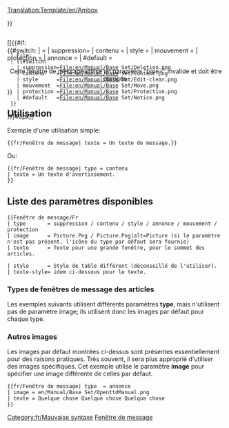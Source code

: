 <noinclude>[[Translation:Template/en/Ambox]]</noinclude><!-- 
      Adaptation du code Ambox de Wiki

--><includeonly><div style="{{#IF: {{{style|}}} | {{{style}}} | margin: 0px 10% 0px 10%; border: 1px solid #aaa; border-left: 10px solid {{#switch:{{{type|}}} 
  | suppression=#b22222;
  | contenu    =#f28500;
  | style      =#f4c430;
  | mouvement  =#9932cc;
  | protection =#bba;
  | #default   =#1e90ff;
}} padding: 4px 8px; background:#efefef; min-height: 44px;">}}
<div style="position: absolute;">[[{{#if:{{{image|}}}
  | File:{{{image}}}
  | {{#switch:{{{type|}}}
    | suppression=File:en/Manual/Base Set/Deletion.png
    | contenu    =File:en/Manual/Base Set/Content.png
    | style      =File:en/Manual/Base Set/Edit-clear.png
    | mouvement  =File:en/Manual/Base Set/Move.png
    | protection =File:en/Manual/Base Set/Protection.png
    | #default   =File:en/Manual/Base Set/Notice.png
  }}
}}|40px]]</div>
<div style="border: none; padding: 2px 2px 2px 62px;">
<span style="{{#IF: {{{texte-style|}}} | {{{texte-style}}} | }}"> {{{texte|}}} </span>
</div></div><!-- 
Détecte et informe sur l'utilisation avec un paramètre [[Template:Fenêtre de message/Fr#Types de fenêtres de message des articles|"type"]] erroné:
-->{{#switch:{{{type|}}}
|            = <!--Aucun type fourni est également une entrée valide --> 
| suppression=
| contenu    = 
| style      =
| mouvement  =
| protection =
| annonce    =
| #default   = <div style="text-align: center;">Cette fenêtre de message utilise un paramètre "type={{{type|}}}" invalide et doit être corrigée.</div>[[Category:fr/Mauvaise syntaxe]]
}}</includeonly><noinclude>

==Utilisation==
Exemple d'une utilisation simple:
<pre>
{{fr/Fenêtre de message| texte = Un texte de message.}}
</pre>
{{fr/Fenêtre de message| texte = Un texte de message.}}

Ou:
<pre>
{{fr/Fenêtre de message| type = contenu
| texte = Un texte d'avertissement.
}}
</pre>
{{fr/Fenêtre de message| type = contenu | texte = Un texte d'avertissement.}}

==Liste des paramètres disponibles==
<pre>
{{Fenêtre de message/Fr
| type       = suppression / contenu / style / annonce / mouvement / protection
| image      = Picture.Png / Picture.Png|alt=Picture (si le paramètre n'est pas présent, l'icône du type par défaut sera fournie)
| texte      = Texte pour une grande fenêtre, pour le sommet des articles.

| style      = Style de table différent (déconseillé de l'utiliser).
| texte-style= idem ci-dessous pour le texte.
</pre>



=== Types de fenêtres de message des articles ===

Les exemples suivants utilisent différents paramètres '''type''', mais n'utilisent pas de paramètre image; ils utilisent donc les images par défaut pour chaque type.


{{fr/Fenêtre de message| type  = suppression
| texte = type=<u>suppression</u> – Problèmes de suppression, comme {{en/S|fr/Suppression}}.
}}
{{fr/Fenêtre de message| type  = contenu
| texte = type=<u>contenu</u> – Problèmes de contenu, comme {{en/S|fr/Avertissement}}.
}}
{{fr/Fenêtre de message| type  = style
| texte = type=<u>style</u> – Problèmes de style, comme {{en/S|fr/Nettoyage}}.
}}
{{fr/Fenêtre de message| type  = annonce
| texte = type=<u>annonce</u> – Notes sur l'article, comme {{en/S|fr/Courant}}.
}}
{{fr/Fenêtre de message| type  = mouvement
| texte = type=<u>mouvement</u> – Propositions de fusion, découpe et inter-wiki, comme {{en/S|fr/Découpe}}.
}}
{{fr/Fenêtre de message| type  = protection
| texte = type=<u>protection</u> – Notes de protection, comme {{en/S|fr/Historique}}.
}}

=== Autres images ===

Les images par défaut montrées ci-dessus sont présentes essentiellement pour des raisons pratiques. Très souvent, il sera plus approprié d'utiliser des images spécifiques. Cet exemple utilise le paramètre '''image''' pour spécifier une image différente de celles par défaut.

<pre>{{fr/Fenêtre de message| type  = annonce
| image = en/Manual/Base Set/OpenttdManual.png
| texte = Quelque chose Quelque chose Quelque chose
}}</pre>

{{fr/Fenêtre de message| type  = annonce
| image = en/Manual/Base Set/OpenttdManual.png
| texte = Quelque chose Quelque chose Quelque chose
}}

[[Category:fr/Fenêtres de message|Fenêtre de message]]
</noinclude><!--

  CSS si l'option devient disponible

/* Styles des fenêtres de message des articles */
table.ambox {
    margin: 0px 10%;   /* 10% = Ne débordera pas sur les autres éléments */
    border: 1px solid #aaa; 
    border-left: 10px solid #1e90ff;    /* "Annonce" bleue par défaut */
    background: #fbfbfb; 
}
table.ambox + table.ambox {   /* Bordure simple entre les boîtes empilées. */
    margin-top: -1px;
}
.ambox th.mbox-text, 
.ambox td.mbox-text {            /* Les cellules du corps du message */
    padding: 0.25em 0.5em;       /* 0.5em gauche/droite */
}
.ambox td.mbox-image {           /* La cellule de l'image à gauche */
    padding: 2px 0 2px 0.5em;    /* 0.5em gauche, 0px droite */
}
.ambox td.mbox-imageright {      /* La cellule de l'image de droite */
    padding: 2px 0.5em 2px 0;    /* 0px gauche, 0.5em droite */
}

table.ambox-notice {
    border-left: 10px solid #1e90ff;    /* Bleu */
}
table.ambox-speedy {
    border-left: 10px solid #b22222;    /* Rouge */
    background: #fee;                   /* Rose */
}
table.ambox-delete {
    border-left: 10px solid #b22222;    /* Rouge */
}
table.ambox-content {
    border-left: 10px solid #f28500;    /* Orange */
}
table.ambox-style {
    border-left: 10px solid #f4c430;    /* Jaune */
}
table.ambox-move {
    border-left: 10px solid #9932cc;    /* Violet */
}
table.ambox-protection {
    border-left: 10px solid #bba;       /* Gris métallisé */
}
-->